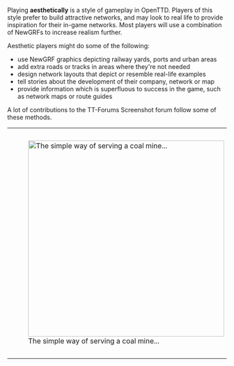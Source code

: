 {{en/Incomplete}}

{{en/Table of contents}}

Playing '''aesthetically''' is a style of gameplay in OpenTTD. Players of this style prefer to build attractive networks, and may look to real life to provide inspiration for their in-game networks. Most players will use a combination of NewGRFs to increase realism further.

Aesthetic players might do some of the following:

* use NewGRF graphics depicting railway yards, ports and urban areas 
* add extra roads or tracks in areas where they're not needed
* design network layouts that depict or resemble real-life examples
* tell stories about the development of their company, network or map
* provide information which is superfluous to success in the game, such as network maps or route guides

A lot of contributions to the TT-Forums Screenshot forum follow some of these methods.

{| align="center"
|style="background:none; border:0px"| [[File:en/Aes title standard‎.png|450px|thumb|center|The simple way of serving a coal mine...]]
|style="background:none; border:0px"| [[File:en/Aes title built.png|450px|thumb|center|... And what an aesthetic player might do using NewGRF stations and objects]]
|}

{{en/aesthetics}}